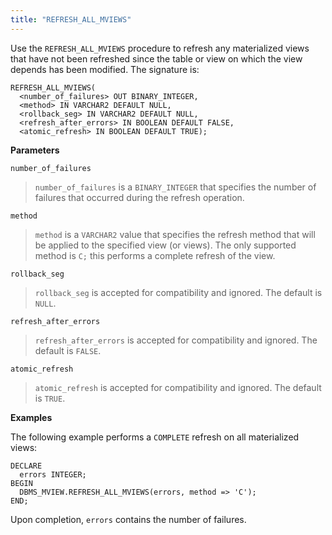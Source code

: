 ```yaml
---
title: "REFRESH_ALL_MVIEWS"
---
```




Use the `REFRESH_ALL_MVIEWS` procedure to refresh any materialized views that have not been refreshed since the table or view on which the view depends has been modified. The signature is:

    REFRESH_ALL_MVIEWS(
      <number_of_failures> OUT BINARY_INTEGER,
      <method> IN VARCHAR2 DEFAULT NULL,
      <rollback_seg> IN VARCHAR2 DEFAULT NULL,
      <refresh_after_errors> IN BOOLEAN DEFAULT FALSE,
      <atomic_refresh> IN BOOLEAN DEFAULT TRUE);

**Parameters**

`number_of_failures`

> `number_of_failures` is a `BINARY_INTEGER` that specifies the number of failures that occurred during the refresh operation.

`method`

> `method` is a `VARCHAR2` value that specifies the refresh method that will be applied to the specified view (or views). The only supported method is `C;` this performs a complete refresh of the view.

`rollback_seg`

> `rollback_seg` is accepted for compatibility and ignored. The default is `NULL`.

`refresh_after_errors`

> `refresh_after_errors` is accepted for compatibility and ignored. The default is `FALSE`.

`atomic_refresh`

> `atomic_refresh` is accepted for compatibility and ignored. The default is `TRUE`.

**Examples**

The following example performs a `COMPLETE` refresh on all materialized views:

    DECLARE
      errors INTEGER;
    BEGIN
      DBMS_MVIEW.REFRESH_ALL_MVIEWS(errors, method => 'C');
    END;

Upon completion, `errors` contains the number of failures.
